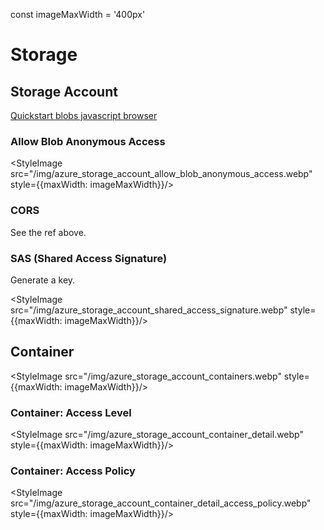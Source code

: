 const imageMaxWidth = '400px'

# Storage

## Storage Account

[Quickstart blobs javascript browser](https://learn.microsoft.com/en-us/azure/storage/blobs/quickstart-blobs-javascript-browser)

### Allow Blob Anonymous Access

<StyleImage src="/img/azure_storage_account_allow_blob_anonymous_access.webp" style={{maxWidth: imageMaxWidth}}/>

### CORS

See the ref above.

### SAS (Shared Access Signature)

Generate a key.

<StyleImage src="/img/azure_storage_account_shared_access_signature.webp" style={{maxWidth: imageMaxWidth}}/>

## Container

<StyleImage src="/img/azure_storage_account_containers.webp" style={{maxWidth: imageMaxWidth}}/>

### Container: Access Level

<StyleImage src="/img/azure_storage_account_container_detail.webp" style={{maxWidth: imageMaxWidth}}/>

### Container: Access Policy

<StyleImage src="/img/azure_storage_account_container_detail_access_policy.webp" style={{maxWidth: imageMaxWidth}}/>
